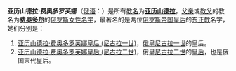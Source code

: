 '''亚历山德拉·费奥多罗芙娜'''（[[俄语|俄语]]：'''{{lang|ru|Александра Фёдоровна}}'''）是所有[[教名|教名]]为'''[[亚历山德拉|亚历山德拉]]'''，[[父亲|父亲]]或[[教父母|教父]]的教名为'''[[费奥多尔|费奥多尔]]'''的[[俄罗斯|俄罗斯]][[女性|女性]][[名字|名字]]，最著名的是两位[[俄罗斯帝国|俄罗斯帝国]][[皇后|皇后]]的[[东正教|东正教]]名字，她们分别是：
# [[亚历山德拉·费奥多罗芙娜皇后_(尼古拉一世)|亚历山德拉·费奥多罗芙娜皇后 (尼古拉一世)]]，[[俄罗斯君主列表|俄皇]][[尼古拉一世_(俄国)|尼古拉一世]]的皇后。
# [[亚历山德拉·费奥多罗芙娜皇后_(尼古拉二世)|亚历山德拉·费奥多罗芙娜皇后 (尼古拉二世)]]，俄皇[[尼古拉二世|尼古拉二世]]的[[皇后|皇后]]，也是俄国末代皇后。

{{Disambiguation|Y|Cat=八字以上人名译名消歧义}}
